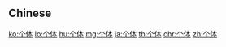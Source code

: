 {{also|個体|個體}}
==Chinese==
{{zh-see|個體}}

[[ko:个体]]
[[lo:个体]]
[[hu:个体]]
[[mg:个体]]
[[ja:个体]]
[[th:个体]]
[[chr:个体]]
[[zh:个体]]
